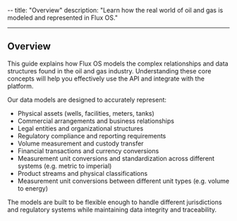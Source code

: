 --
title: "Overview"
description: "Learn how the real world of oil and gas is modeled and represented in Flux OS."

---

## Overview

This guide explains how Flux OS models the complex relationships and data structures found in the oil and gas industry. Understanding these core concepts will help you effectively use the API and integrate with the platform.

Our data models are designed to accurately represent:

- Physical assets (wells, facilities, meters, tanks)
- Commercial arrangements and business relationships
- Legal entities and organizational structures
- Regulatory compliance and reporting requirements
- Volume measurement and custody transfer
- Financial transactions and currency conversions
- Measurement unit conversions and standardization across different systems (e.g. metric to imperial)
- Product streams and physical classifications
- Measurement unit conversions between different unit types (e.g. volume to energy)

The models are built to be flexible enough to handle different jurisdictions and regulatory systems while maintaining data integrity and traceability.
